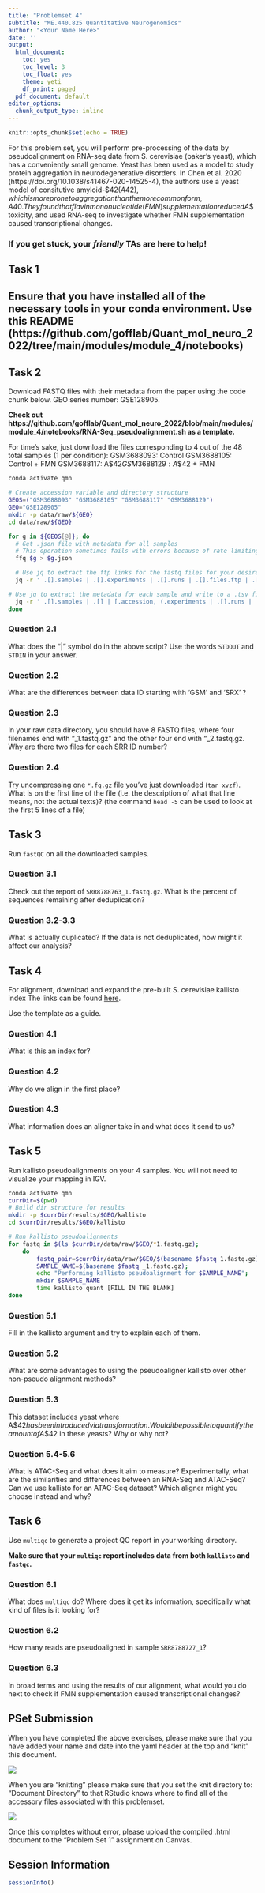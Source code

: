 ```yaml
---
title: "Problemset 4"
subtitle: "ME.440.825 Quantitative Neurogenomics"
author: "<Your Name Here>"
date: ''
output:
  html_document:
    toc: yes
    toc_level: 3
    toc_float: yes
    theme: yeti
    df_print: paged
  pdf_document: default
editor_options:
  chunk_output_type: inline
---
```


```r
knitr::opts_chunk$set(echo = TRUE)
```

For this problem set, you will perform pre-processing of the data by pseudoalignment on RNA-seq data from S. cerevisiae (baker's yeast),
which has a conveniently small genome.
Yeast has been used as a model to study protein aggregation in neurodegenerative disorders.
In Chen et al. 2020 (https://doi.org/10.1038/s41467-020-14525-4),
the authors use a yeast model of consitutive amyloid-$\beta$42 (A$\beta$42),
which is more prone to aggregation than the more common form, A$\beta$40.
They found that flavin mononucleotide (FMN) supplementation reduced A$\beta$ toxicity,
and used RNA-seq to investigate whether FMN supplementation caused transcriptional changes.


### If you get stuck, your _friendly_ TAs are here to help!

## Task 1

## Ensure that you have installed all of the necessary tools in your conda environment. Use this README (https://github.com/gofflab/Quant_mol_neuro_2022/tree/main/modules/module_4/notebooks)

## Task 2
Download FASTQ files with their metadata from the paper using the code chunk below.
GEO series number: GSE128905.

**Check out https://github.com/gofflab/Quant_mol_neuro_2022/blob/main/modules/module_4/notebooks/RNA-Seq_pseudoalignment.sh as a template.**

For time's sake, just download the files corresponding to 4 out of the 48 total samples (1 per condition):
GSM3688093: Control
GSM3688105: Control + FMN
GSM3688117: A$\beta$42
GSM3688129: A$\beta$42 + FMN

```bash
conda activate qmn

# Create accession variable and directory structure
GEOS=("GSM3688093" "GSM3688105" "GSM3688117" "GSM3688129")
GEO="GSE128905"
mkdir -p data/raw/${GEO}
cd data/raw/${GEO}

for g in ${GEOS[@]}; do
  # Get .json file with metadata for all samples
  # This operation sometimes fails with errors because of rate limiting at NCBI.  If it fails, just try again.
  ffq $g > $g.json

  # Use jq to extract the ftp links for the fastq files for your desired samples from the .json and pass to wget to download (4 at a time)
  jq -r ' .[].samples | .[].experiments | .[].runs | .[].files.ftp | .[].url ' $g.json | xargs -n 1 -P 4 wget -c

# Use jq to extract the metadata for each sample and write to a .tsv file
  jq -r ' .[].samples | .[] | [.accession, (.experiments | .[].runs | .[] | .files.ftp | .[] | .[]), (.attributes | .[])] | @tsv' $g.json > $g.tsv
done

```

### Question 2.1
What does the "|" symbol do in the above script? Use the words `STDOUT` and `STDIN` in your answer.

### Question 2.2
What are the differences between data ID starting with 'GSM' and 'SRX' ?

### Question 2.3
In your raw data directory, you should have 8 FASTQ files, where four filenames end with "_1.fastq.gz" and the other four end with "_2.fastq.gz.
Why are there two files for each SRR ID number?

### Question 2.4
Try uncompressing one `*.fq.gz` file you've just downloaded (`tar xvzf`).
What is on the first line of the file (i.e. the description of what that line means, not the actual texts)?
(the command `head -5` can be used to look at the first 5 lines of a file)


## Task 3

Run `fastQC` on all the downloaded samples.

### Question 3.1
Check out the report of `SRR8788763_1.fastq.gz`.
What is the percent of sequences remaining after deduplication?

### Question 3.2-3.3
What is actually duplicated? If the data is not deduplicated, how might it affect our analysis?


## Task 4
For alignment, download and expand the pre-built S. cerevisiae kallisto index
The links can be found [here](https://github.com/pachterlab/kallisto-transcriptome-indices/releases).

Use the template as a guide.

### Question 4.1
What is this an index for?

### Question 4.2
Why do we align in the first place?

### Question 4.3
What information does an aligner take in and what does it send to us?


## Task 5
Run kallisto pseudoalignments on your 4 samples. You will not need to visualize your mapping in IGV.

```bash
conda activate qmn
currDir=$(pwd)
# Build dir structure for results
mkdir -p $currDir/results/$GEO/kallisto
cd $currDir/results/$GEO/kallisto

# Run kallisto pseudoalignments
for fastq in $(ls $currDir/data/raw/$GEO/*1.fastq.gz);
    do
        fastq_pair=$currDir/data/raw/$GEO/$(basename $fastq 1.fastq.gz)2.fastq.gz
        SAMPLE_NAME=$(basename $fastq _1.fastq.gz);
        echo "Performing kallisto pseudoalignment for $SAMPLE_NAME";
        mkdir $SAMPLE_NAME
        time kallisto quant [FILL IN THE BLANK]
done
```

### Question 5.1
Fill in the kallisto argument and try to explain each of them.

### Question 5.2
What are some advantages to using the pseudoaligner kallisto over other non-pseudo alignment methods?

### Question 5.3
This dataset includes yeast where A$\beta$42 has been introduced via transformation.
Would it be possible to quantify the amount of A$\beta$42 in these yeasts? Why or why not?

### Question 5.4-5.6
What is ATAC-Seq and what does it aim to measure?
Experimentally, what are the similarities and differences between an RNA-Seq and ATAC-Seq?
Can we use kallisto for an ATAC-Seq dataset? Which aligner might you choose instead and why?

## Task 6
Use `multiqc` to generate a project QC report in your working directory.

**Make sure that your `multiqc` report includes data from both `kallisto` and `fastqc`.**

### Question 6.1
What does `multiqc` do? Where does it get its information,
specifically what kind of files is it looking for?

### Question 6.2
How many reads are pseudoaligned in sample `SRR8788727_1`?

### Question 6.3
In broad terms and using the results of our alignment, what would you do next to check if FMN supplementation caused transcriptional changes?


## PSet Submission

When you have completed the above exercises, please make sure that you have added your name and date into the yaml header at the top and "knit" this document.

![](images/paste-70D156D7.png)

When you are "knitting" please make sure that you set the knit directory to: "Document Directory" to that RStudio knows where to find all of the accessory files associated with this problemset.

![](images/paste-5760B0D6.png)

Once this completes without error, please upload the compiled .html document to the "Problem Set 1" assignment on Canvas.

## Session Information

```r
sessionInfo()
```